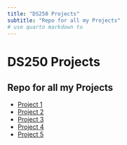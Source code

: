 ```yaml
---
title: "DS250 Projects"
subtitle: "Repo for all my Projects"
# use quarto markdown to
---
```


# DS250 Projects
## Repo for all my Projects

- [Project 1](/Projects/project1.qmd)
- [Project 2](/Projects/project2.qmd)
- [Project 3](/Projects/project3.qmd)
- [Project 4](/Projects/project4.qmd)
- [Project 5](/Projects/project5.qmd)